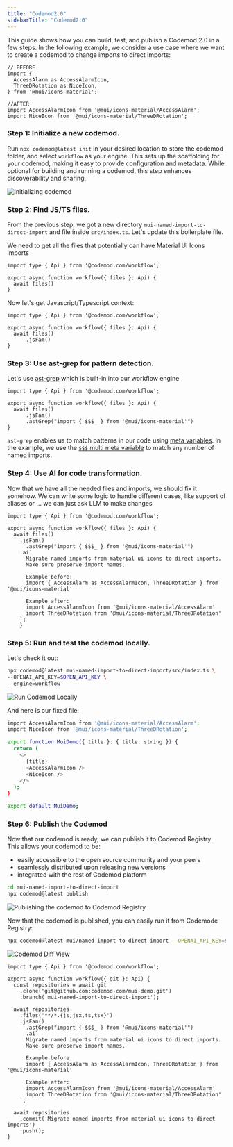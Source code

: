 ```yaml
---
title: "Codemod2.0"
sidebarTitle: "Codemod2.0"
---
```


This guide shows how you can build, test, and publish a Codemod 2.0 in a few steps. In the following example, we consider a use case where we want to create a codemod to change imports to direct imports:

```tsx
// BEFORE 
import {
  AccessAlarm as AccessAlarmIcon,
  ThreeDRotation as NiceIcon,
} from '@mui/icons-material';

//AFTER
import AccessAlarmIcon from '@mui/icons-material/AccessAlarm';
import NiceIcon from '@mui/icons-material/ThreeDRotation';

```

### Step 1: Initialize a new codemod.

Run `npx codemod@latest init` in your desired location to store the codemod folder, and select `workflow` as your engine. This sets up the scaffolding for your codemod, making it easy to provide configuration and metadata. While optional for building and running a codemod, this step enhances discoverability and sharing.

![Initializing codemod](/images/guides/codemod2/initializing.png)

### Step 2: Find JS/TS files.

From the previous step, we got a new directory `mui-named-import-to-direct-import` and file inside `src/index.ts`. Let's update this boilerplate file.

We need to get all the files that potentially can have Material UI Icons imports

```tsx
import type { Api } from '@codemod.com/workflow';

export async function workflow({ files }: Api) {
  await files()
}
```

Now let's get Javascript/Typescript context:

```tsx
import type { Api } from '@codemod.com/workflow';

export async function workflow({ files }: Api) {
  await files()
	  .jsFam()
}
```

### Step 3: Use ast-grep for pattern detection.

Let's use [ast-grep](https://ast-grep.github.io/) which is built-in into our workflow engine

```tsx
import type { Api } from '@codemod.com/workflow';

export async function workflow({ files }: Api) {
  await files()
	  .jsFam()
	  .astGrep("import { $$$_ } from '@mui/icons-material'")
}
```

`ast-grep` enables us to match patterns in our code using [meta variables](https://ast-grep.github.io/guide/pattern-syntax.html#meta-variable). In the example, we use the [`$$$` multi meta variable](https://ast-grep.github.io/guide/pattern-syntax.html#multi-meta-variable) to match any number of named imports.

### Step 4: Use AI for code transformation.

Now that we have all the needed files and imports, we should fix it somehow. We can write some logic to handle different cases, like support of aliases or … we can just ask LLM to make changes

```tsx
import type { Api } from '@codemod.com/workflow';

export async function workflow({ files }: Api) {
  await files()
    .jsFam()
	  .astGrep("import { $$$_ } from '@mui/icons-material'")
    .ai`
      Migrate named imports from material ui icons to direct imports.
      Make sure preserve import names.

      Example before:
      import { AccessAlarm as AccessAlarmIcon, ThreeDRotation } from '@mui/icons-material'

      Example after:
      import AccessAlarmIcon from '@mui/icons-material/AccessAlarm'
      import ThreeDRotation from '@mui/icons-material/ThreeDRotation'
    `;
	}
```

### Step 5: Run and test the codemod locally.

Let's check it out:

```bash
npx codemod@latest mui-named-import-to-direct-import/src/index.ts \
--OPENAI_API_KEY=$OPEN_API_KEY \
--engine=workflow
```

![Run Codemod Locally](/images/guides/codemod2/run-locally.png)

And here is our fixed file:

```bash
import AccessAlarmIcon from '@mui/icons-material/AccessAlarm';
import NiceIcon from '@mui/icons-material/ThreeDRotation';

export function MuiDemo({ title }: { title: string }) {
  return (
    <>
      {title}
      <AccessAlarmIcon />
      <NiceIcon />
    </>
  );
}

export default MuiDemo;
```

### Step 6: Publish the Codemod

Now that our codemod is ready, we can publish it to Codemod Registry. This allows your codemod to be:
- easily accessible to the open source community and your peers
- seamlessly distributed upon releasing new versions
- integrated with the rest of Codemod platform

```bash
cd mui-named-import-to-direct-import
npx codemod@latest publish
```

![Publishing the codemod to Codemod Registry](/images/guides/codemod2/publish-codemod.png)

Now that the codemod is published, you can easily run it from Codemode Registry:

```bash
npx codemod@latest mui/named-import-to-direct-import --OPENAI_API_KEY=$OPENAI_API_KEY
```

![Codemod Diff View](/images/guides/codemod2/diff-view.png)

```tsx
import type { Api } from '@codemod.com/workflow';

export async function workflow({ git }: Api) {
  const repositories = await git
    .clone('git@github.com:codemod-com/mui-demo.git')
    .branch('mui-named-import-to-direct-import');

  await repositories
    .files('**/*.{js,jsx,ts,tsx}')
    .jsFam()
	  .astGrep("import { $$$_ } from '@mui/icons-material'")
	  .ai`
      Migrate named imports from material ui icons to direct imports.
      Make sure preserve import names.

      Example before:
      import { AccessAlarm as AccessAlarmIcon, ThreeDRotation } from '@mui/icons-material'

      Example after:
      import AccessAlarmIcon from '@mui/icons-material/AccessAlarm'
      import ThreeDRotation from '@mui/icons-material/ThreeDRotation'
    `;

  await repositories
    .commit('Migrate named imports from material ui icons to direct imports')
    .push();
}
```
